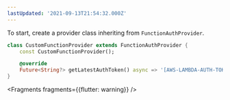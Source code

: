 ```yaml
---
lastUpdated: '2021-09-13T21:54:32.000Z'
---
```

To start, create a provider class inheriting from `FunctionAuthProvider`.

```dart
class CustomFunctionProvider extends FunctionAuthProvider {
    const CustomFunctionProvider();

    @override
    Future<String?> getLatestAuthToken() async => '[AWS-LAMBDA-AUTH-TOKEN]';
}
```


<Fragments fragments={{flutter: warning}} />
